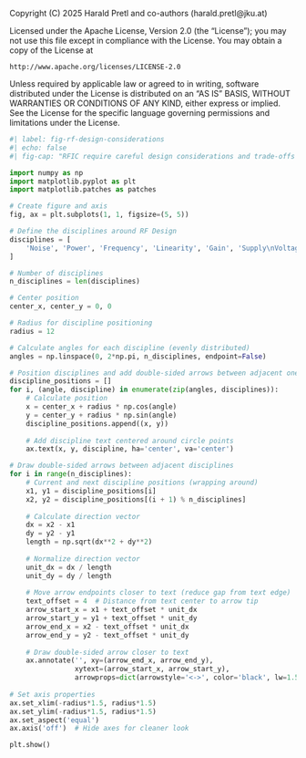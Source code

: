 ::: {.content-hidden}
Copyright (C) 2025 Harald Pretl and co-authors (harald.pretl@jku.at)

Licensed under the Apache License, Version 2.0 (the "License");
you may not use this file except in compliance with the License.
You may obtain a copy of the License at

    http://www.apache.org/licenses/LICENSE-2.0

Unless required by applicable law or agreed to in writing, software
distributed under the License is distributed on an "AS IS" BASIS,
WITHOUT WARRANTIES OR CONDITIONS OF ANY KIND, either express or implied.
See the License for the specific language governing permissions and
limitations under the License.
:::

```python
#| label: fig-rf-design-considerations
#| echo: false
#| fig-cap: "RFIC require careful design considerations and trade-offs (adapted from [@Razavi_RFIC])."

import numpy as np
import matplotlib.pyplot as plt
import matplotlib.patches as patches

# Create figure and axis
fig, ax = plt.subplots(1, 1, figsize=(5, 5))

# Define the disciplines around RF Design
disciplines = [
    'Noise', 'Power', 'Frequency', 'Linearity', 'Gain', 'Supply\nVoltage'
]

# Number of disciplines
n_disciplines = len(disciplines)

# Center position
center_x, center_y = 0, 0

# Radius for discipline positioning
radius = 12

# Calculate angles for each discipline (evenly distributed)
angles = np.linspace(0, 2*np.pi, n_disciplines, endpoint=False)

# Position disciplines and add double-sided arrows between adjacent ones
discipline_positions = []
for i, (angle, discipline) in enumerate(zip(angles, disciplines)):
    # Calculate position
    x = center_x + radius * np.cos(angle)
    y = center_y + radius * np.sin(angle)
    discipline_positions.append((x, y))
    
    # Add discipline text centered around circle points
    ax.text(x, y, discipline, ha='center', va='center')

# Draw double-sided arrows between adjacent disciplines
for i in range(n_disciplines):
    # Current and next discipline positions (wrapping around)
    x1, y1 = discipline_positions[i]
    x2, y2 = discipline_positions[(i + 1) % n_disciplines]
    
    # Calculate direction vector
    dx = x2 - x1
    dy = y2 - y1
    length = np.sqrt(dx**2 + dy**2)
    
    # Normalize direction vector
    unit_dx = dx / length
    unit_dy = dy / length
    
    # Move arrow endpoints closer to text (reduce gap from text edge)
    text_offset = 4  # Distance from text center to arrow tip
    arrow_start_x = x1 + text_offset * unit_dx
    arrow_start_y = y1 + text_offset * unit_dy
    arrow_end_x = x2 - text_offset * unit_dx
    arrow_end_y = y2 - text_offset * unit_dy
    
    # Draw double-sided arrow closer to text
    ax.annotate('', xy=(arrow_end_x, arrow_end_y), 
                xytext=(arrow_start_x, arrow_start_y),
                arrowprops=dict(arrowstyle='<->', color='black', lw=1.5))
    
# Set axis properties
ax.set_xlim(-radius*1.5, radius*1.5)
ax.set_ylim(-radius*1.5, radius*1.5)
ax.set_aspect('equal')
ax.axis('off')  # Hide axes for cleaner look

plt.show()
```

